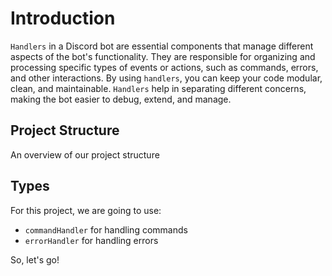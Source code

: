 
# Introduction

`Handlers` in a Discord bot are essential components that manage different aspects of the bot's functionality. They are responsible for organizing and processing specific types of events or actions, such as commands, errors, and other interactions. By using `handlers`, you can keep your code modular, clean, and maintainable. `Handlers` help in separating different concerns, making the bot easier to debug, extend, and manage.

## Project Structure

An overview of our project structure

<FileTree>
  <FileTree.Folder name="nsCore" defaultOpen>
    <FileTree.Folder name="src" defaultOpen>
      <FileTree.Folder name="configs">
        <FileTree.File name="botConfig.ts" />
        <FileTree.File name="metadata.ts" />
      </FileTree.Folder>
      <FileTree.Folder name="constants">
        <FileTree.File name="botConst.ts" />
      </FileTree.Folder>
      <FileTree.Folder name="interfaces">
        <FileTree.File name="Command.ts" />
        <FileTree.File name="ExtendedClient.ts" />
      </FileTree.Folder>
      <FileTree.Folder name="events">
        <FileTree.File name="eventIndex.ts" />
        <FileTree.Folder name="client">
          <FileTree.File name="ready.ts" />
          <FileTree.File name="messageCreate.ts" />
          <FileTree.File name="interactionCreate.ts" />
        </FileTree.Folder>
      </FileTree.Folder>
      <FileTree.Folder name="utils">
        <FileTree.File name="logger.ts" />
        <FileTree.File name="deploy.ts" />
      </FileTree.Folder>
      <FileTree.Folder name="handlers" defaultOpen></FileTree.Folder>
    </FileTree.Folder>
  </FileTree.Folder>
</FileTree>

## Types

For this project, we are going to use:

- `commandHandler` for handling commands
- `errorHandler` for handling errors

So, let's go!
